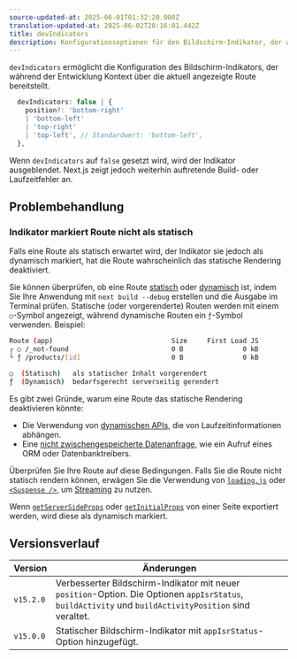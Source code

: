 ```yaml
---
source-updated-at: 2025-06-01T01:32:20.000Z
translation-updated-at: 2025-06-02T20:16:01.442Z
title: devIndicators
description: Konfigurationsoptionen für den Bildschirm-Indikator, der während der Entwicklung Kontext über die aktuell angezeigte Route liefert.
---
```


`devIndicators` ermöglicht die Konfiguration des Bildschirm-Indikators, der während der Entwicklung Kontext über die aktuell angezeigte Route bereitstellt.

```ts filename="Types"
  devIndicators: false | {
    position?: 'bottom-right'
    | 'bottom-left'
    | 'top-right'
    | 'top-left', // Standardwert: 'bottom-left',
  },
```

Wenn `devIndicators` auf `false` gesetzt wird, wird der Indikator ausgeblendet. Next.js zeigt jedoch weiterhin auftretende Build- oder Laufzeitfehler an.

## Problembehandlung

### Indikator markiert Route nicht als statisch

Falls eine Route als statisch erwartet wird, der Indikator sie jedoch als dynamisch markiert, hat die Route wahrscheinlich das statische Rendering deaktiviert.

Sie können überprüfen, ob eine Route [statisch](/docs/app/getting-started/partial-prerendering#static-rendering) oder [dynamisch](/docs/app/getting-started/partial-prerendering#dynamic-rendering) ist, indem Sie Ihre Anwendung mit `next build --debug` erstellen und die Ausgabe im Terminal prüfen. Statische (oder vorgerenderte) Routen werden mit einem `○`-Symbol angezeigt, während dynamische Routen ein `ƒ`-Symbol verwenden. Beispiel:

```bash filename="Build Output"
Route (app)                              Size     First Load JS
┌ ○ /_not-found                          0 B               0 kB
└ ƒ /products/[id]                       0 B               0 kB

○  (Statisch)   als statischer Inhalt vorgerendert
ƒ  (Dynamisch)  bedarfsgerecht serverseitig gerendert
```

<AppOnly>

Es gibt zwei Gründe, warum eine Route das statische Rendering deaktivieren könnte:

- Die Verwendung von [dynamischen APIs](/docs/app/getting-started/partial-prerendering#dynamic-rendering), die von Laufzeitinformationen abhängen.
- Eine [nicht zwischengespeicherte Datenanfrage](/docs/app/getting-started/fetching-data), wie ein Aufruf eines ORM oder Datenbanktreibers.

Überprüfen Sie Ihre Route auf diese Bedingungen. Falls Sie die Route nicht statisch rendern können, erwägen Sie die Verwendung von [`loading.js`](/docs/app/api-reference/file-conventions/loading) oder [`<Suspense />`](https://react.dev/reference/react/Suspense), um [Streaming](/docs/app/building-your-application/routing/loading-ui-and-streaming#what-is-streaming) zu nutzen.

</AppOnly>

<PagesOnly>

Wenn [`getServerSideProps`](/docs/pages/building-your-application/data-fetching/get-server-side-props) oder [`getInitialProps`](/docs/pages/api-reference/functions/get-initial-props) von einer Seite exportiert werden, wird diese als dynamisch markiert.

</PagesOnly>

## Versionsverlauf

| Version   | Änderungen                                                                                                                                             |
| --------- | ----------------------------------------------------------------------------------------------------------------------------------------------------- |
| `v15.2.0` | Verbesserter Bildschirm-Indikator mit neuer `position`-Option. Die Optionen `appIsrStatus`, `buildActivity` und `buildActivityPosition` sind veraltet. |
| `v15.0.0` | Statischer Bildschirm-Indikator mit `appIsrStatus`-Option hinzugefügt.                                                                                |